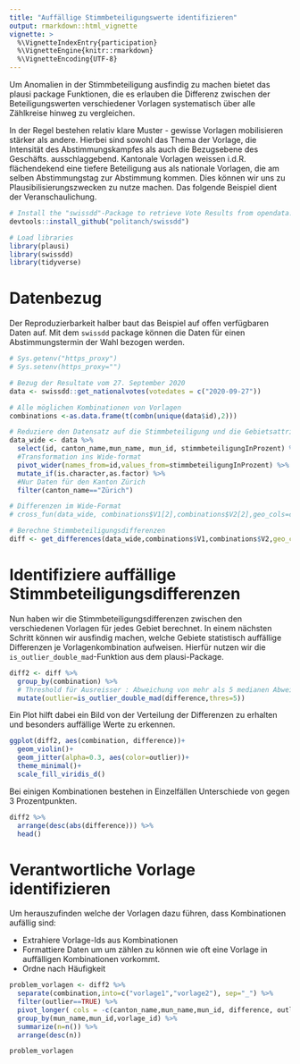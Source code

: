 ```yaml
---
title: "Auffällige Stimmbeteiligungswerte identifizieren"
output: rmarkdown::html_vignette
vignette: >
  %\VignetteIndexEntry{participation}
  %\VignetteEngine{knitr::rmarkdown}
  %\VignetteEncoding{UTF-8}
---
```


Um Anomalien in der Stimmbeteiligung ausfindig zu machen bietet das plausi package Funktionen, die es erlauben die Differenz zwischen der Beteiligungswerten verschiedener Vorlagen systematisch über alle Zählkreise hinweg zu vergleichen.

In der Regel bestehen relativ klare Muster - gewisse Vorlagen mobilisieren stärker als andere. Hierbei sind sowohl das Thema der Vorlage, die Intensität des Abstimmungskampfes als auch die Bezugsebene des Geschäfts. ausschlaggebend. Kantonale Vorlagen weissen i.d.R. flächendekend eine tiefere Beteiligung aus als nationale Vorlagen, die am selben Abstimmungstag zur Abstimmung kommen. Dies können wir uns zu Plausibilisierungszwecken zu nutze machen. Das folgende Beispiel dient der Veranschaulichung.
```r

# Install the "swissdd"-Package to retrieve Vote Results from opendata.swiss
devtools::install_github("politanch/swissdd")

# Load libraries
library(plausi)
library(swissdd)
library(tidyverse)

```
# Datenbezug
Der Reproduzierbarkeit halber baut das Beispiel auf offen verfügbaren Daten auf. Mit dem `swissdd` package können die Daten für einen Abstimmungstermin der Wahl bezogen werden. 
```r

# Sys.getenv("https_proxy")
# Sys.setenv(https_proxy="")

# Bezug der Resultate vom 27. September 2020
data <- swissdd::get_nationalvotes(votedates = c("2020-09-27"))

# Alle möglichen Kombinationen von Vorlagen
combinations <-as.data.frame(t(combn(unique(data$id),2)))

# Reduziere den Datensatz auf die Stimmbeteiligung und die Gebietsattribute 
data_wide <- data %>% 
  select(id, canton_name,mun_name, mun_id, stimmbeteiligungInProzent) %>% 
  #Transformation ins Wide-format
  pivot_wider(names_from=id,values_from=stimmbeteiligungInProzent) %>% 
  mutate_if(is.character,as.factor) %>% 
  #Nur Daten für den Kanton Zürich
  filter(canton_name=="Zürich")

# Differenzen im Wide-Format
# cross_fun(data_wide, combinations$V1[2],combinations$V2[2],geo_cols=c("canton_name","mun_name","mun_id"))

# Berechne Stimmbeteiligungsdifferenzen
diff <- get_differences(data_wide,combinations$V1,combinations$V2,geo_cols=c("canton_name","mun_name","mun_id")) 
```

# Identifiziere auffällige Stimmbeteiligungsdifferenzen

Nun haben wir die Stimmbeteiligungsdifferenzen zwischen den verschiedenen Vorlagen für jedes Gebiet berechnet. In einem nächsten Schritt können wir ausfindig machen, welche Gebiete statistisch auffällige Differenzen je Vorlagenkombination aufweisen. Hierfür nutzen wir die `is_outlier_double_mad`-Funktion aus dem plausi-Package. 
```r
diff2 <- diff %>% 
  group_by(combination) %>% 
  # Threshold für Ausreisser : Abweichung von mehr als 5 medianen Abweichungen vom Median anstatt der üblichen 3.5.
  mutate(outlier=is_outlier_double_mad(difference,thres=5))
```

Ein Plot hilft dabei ein Bild von der Verteilung der Differenzen  zu erhalten und besonders auffällige Werte zu erkennen. 
```r
ggplot(diff2, aes(combination, difference))+
  geom_violin()+
  geom_jitter(alpha=0.3, aes(color=outlier))+
  theme_minimal()+
  scale_fill_viridis_d()

```
Bei einigen Kombinationen bestehen in Einzelfällen Unterschiede von gegen 3 Prozentpunkten.

```r
diff2 %>% 
  arrange(desc(abs(difference))) %>% 
  head()
```

# Verantwortliche Vorlage identifizieren

Um herauszufinden welche der Vorlagen dazu führen, dass Kombinationen aufällig sind:

- Extrahiere Vorlage-Ids aus Kombinationen
- Formattiere Daten um um zählen zu können wie oft eine Vorlage in auffälligen Kombinationen vorkommt.
- Ordne nach Häufigkeit

```r

problem_vorlagen <- diff2 %>% 
  separate(combination,into=c("vorlage1","vorlage2"), sep="_") %>% 
  filter(outlier==TRUE) %>% 
  pivot_longer( cols = -c(canton_name,mun_name,mun_id, difference, outlier), names_to="vorlage", values_to="vorlage_id") %>% 
  group_by(mun_name,mun_id,vorlage_id) %>% 
  summarize(n=n()) %>% 
  arrange(desc(n))

problem_vorlagen
  
```


